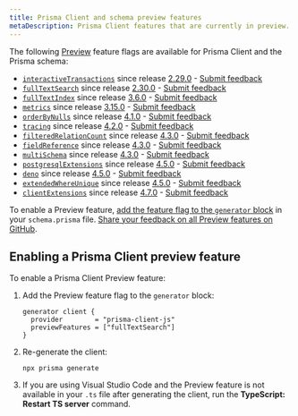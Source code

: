 ```yaml
---
title: Prisma Client and schema preview features
metaDescription: Prisma Client features that are currently in preview.
---
```


<TopBlock>

The following [Preview](/about/prisma/releases#preview) feature flags are available for Prisma Client and the Prisma schema:

- [`interactiveTransactions`](/concepts/components/prisma-client/transactions#interactive-transactions-in-preview) since release [2.29.0](https://github.com/prisma/prisma/releases/tag/2.29.0) - [Submit feedback](https://github.com/prisma/prisma/issues/8664)
- [`fullTextSearch`](/concepts/components/prisma-client/full-text-search) since release [2.30.0](https://github.com/prisma/prisma/releases/tag/2.30.0) - [Submit feedback](https://github.com/prisma/prisma/issues/8877)
- [`fullTextIndex`](/concepts/components/prisma-schema/indexes#full-text-indexes-mysql-and-mongodb) since release [3.6.0](https://github.com/prisma/prisma/releases/tag/3.6.0) - [Submit feedback](https://github.com/prisma/prisma/issues/10539)
- [`metrics`](/concepts/components/prisma-client/metrics) since release [3.15.0](https://github.com/prisma/prisma/releases/tag/3.15.0) - [Submit feedback](https://github.com/prisma/prisma/issues/13579)
- [`orderByNulls`](/concepts/components/prisma-client/filtering-and-sorting#sort-with-null-records-first-or-last) since release [4.1.0](https://github.com/prisma/prisma/releases/tag/4.1.0) - [Submit feedback](https://github.com/prisma/prisma/issues/14377)
- [`tracing`](/concepts/components/prisma-client/opentelemetry-tracing) since release [4.2.0](https://github.com/prisma/prisma/releases/tag/4.2.0) - [Submit feedback](https://github.com/prisma/prisma/issues/14640)
- [`filteredRelationCount`](/concepts/components/prisma-client/aggregation-grouping-summarizing#filter-the-relation-count) since release [4.3.0](https://github.com/prisma/prisma/releases/tag/4.3.0) - [Submit feedback](https://github.com/prisma/prisma/issues/15069)
- [`fieldReference`](/reference/api-reference/prisma-client-reference#compare-columns-in-the-same-table) since release [4.3.0](https://github.com/prisma/prisma/releases/tag/4.3.0) - [Submit feedback](https://github.com/prisma/prisma/issues/15068)
- [`multiSchema`](https://github.com/prisma/prisma/issues/1122#issuecomment-1231773471) since release [4.3.0](https://github.com/prisma/prisma/releases/tag/4.3.0) - [Submit feedback](https://github.com/prisma/prisma/issues/15077)
- [`postgresqlExtensions`](/concepts/components/prisma-schema/postgresql-extensions) since release [4.5.0](https://github.com/prisma/prisma/releases/tag/4.5.0) - [Submit feedback](https://github.com/prisma/prisma/issues/15835)
- [`deno`](/guides/deployment/deployment-guides/deploying-to-deno-deploy) since release [4.5.0](https://github.com/prisma/prisma/releases/tag/4.5.0) - [Submit feedback](https://github.com/prisma/prisma/issues/15844)
- [`extendedWhereUnique`](/reference/api-reference/prisma-client-reference#filter-on-non-unique-fields-with-userwhereuniqueinput) since release [4.5.0](https://github.com/prisma/prisma/releases/tag/4.5.0) - [Submit feedback](https://github.com/prisma/prisma/issues/15837)
- [`clientExtensions`](/concepts/components/prisma-client/client-extensions) since release [4.7.0](https://github.com/prisma/prisma/releases/tag/4.7.0) - [Submit feedback](https://github.com/prisma/prisma/issues/16500)

To enable a Preview feature, [add the feature flag to the `generator` block](#enabling-a-prisma-client-preview-feature) in your `schema.prisma` file. [Share your feedback on all Preview features on GitHub](https://github.com/prisma/prisma/issues/3108).

</TopBlock>

## Enabling a Prisma Client preview feature

To enable a Prisma Client Preview feature:

1. Add the Preview feature flag to the `generator` block:

   ```prisma
   generator client {
     provider        = "prisma-client-js"
     previewFeatures = ["fullTextSearch"]
   }
   ```

2. Re-generate the client:

   ```terminal
   npx prisma generate
   ```

3. If you are using Visual Studio Code and the Preview feature is not available in your `.ts` file after generating the client, run the **TypeScript: Restart TS server** command.
